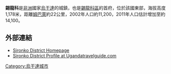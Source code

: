 <!-- Infobox starts !-->
{{Infobox settlement |official_name = 錫龍科
|image_skyline = 
|nickname= 
|image_flag = 
|image_caption = 
|image_seal = 
|image_map = 
|mapsize = 150px
|pushpin_map_caption = 
|pushpin_map = Uganda
|coordinates_region = UG
|subdivision_type1 = 國家
|subdivision_name1 = {{flag|Uganda}}
|subdivision_type2 = 區
|subdivision_name2 = [[東部區_(烏干達)|東部區 (烏干達)]]
|subdivision_type3 = 區
|subdivision_name3 = [[錫龍科區|錫龍科區]]
|leader_title = 
|leader_name =
|area_magnitude =
|area_total_km2 = 
|area_land_km2 =  
|area_water_km2 = 
|population_as_of = 2011
|population_urban = 
|population_note = 
|population_total = 14100
|population_metro = 
|timezone = [[東非時間|東非時間]] 
|utc_offset = +3
|latd=01|latm=13|lats=46|latNS=N
|longd=34|longm=14|longs=53|longEW=E
|elevation_m =1178 
|latitude =   
|longitude =            
|website = 
|footnotes = 
}} <!-- Infobox ends !-->

'''錫龍科'''是[[非洲|非洲]]國家[[烏干達|烏干達]]的城鎮，也是[[錫龍科區|錫龍科區]]的首府，位於該國東部，海拔高度1,178米，距離[[姆巴萊|姆巴萊]]約22公里，2002年人口約11,200，2011年人口估計增加至約14,100。

==外部連結==
*[https://web.archive.org/web/20071016073305/http://www.sironko.go.ug/ Sironko District Homepage]
*[http://www.ugandatravelguide.com/sironko-district.html Sironko District Profile at Ugandatravelguide.com] {{Wayback|url=http://www.ugandatravelguide.com/sironko-district.html |date=20200725111120 }}

[[Category:烏干達城市|Category:烏干達城市]]

{{Uganda-stub}}

{{coord|01|13|46|N|34|14|53|E|display=title}}